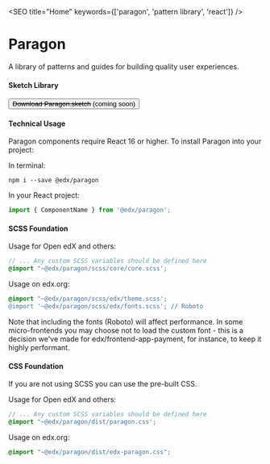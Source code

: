 
<SEO title="Home" keywords={['paragon', 'pattern library', 'react']} />

<div className="pgn-doc__module-flush pgn-doc_hero">
  <div className="pgn-doc__hero-bg" />
  <h1>Paragon</h1>
  <p className="lead">
    A library of patterns and guides for building quality user experiences.
  </p>
</div>

#### Sketch Library

<p>
  <Button className="btn-lg btn-primary"><s>Download Paragon.sketch</s> (coming soon)</Button>
</p>

#### Technical Usage

Paragon components require React 16 or higher. To install Paragon into your project:

In terminal:

```
npm i --save @edx/paragon
```

In your React project:

```jsx
import { ComponentName } from '@edx/paragon';
```

#### SCSS Foundation

Usage for Open edX and others:

```scss
// ... Any custom SCSS variables should be defined here
@import "~@edx/paragon/scss/core/core.scss';
```

Usage on edx.org:

```scss
@import "~@edx/paragon/scss/edx/theme.scss';
@import '~@edx/paragon/scss/edx/fonts.scss'; // Roboto
```

Note that including the fonts (Roboto) will affect performance.  In some micro-frontends you may choose not to load the custom font - this is a decision we've made for edx/frontend-app-payment, for instance, to keep it highly performant.

#### CSS Foundation

If you are not using SCSS you can use the pre-built CSS.

Usage for Open edX and others:

```scss
// ... Any custom SCSS variables should be defined here
@import "~@edx/paragon/dist/paragon.css';
```

Usage on edx.org:

```scss
@import "~@edx/paragon/dist/edx-paragon.css";
```



